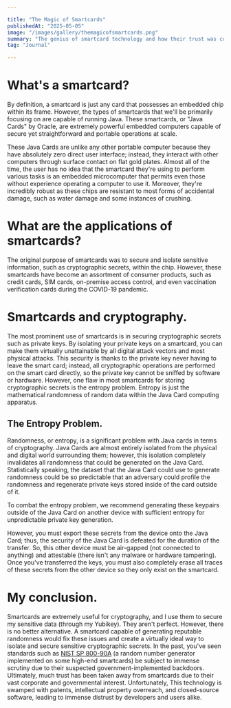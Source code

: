 ```yaml
---

title: "The Magic of Smartcards"
publishedAt: "2025-05-05"
image: "/images/gallery/themagicofsmartcards.png"
summary: "The genius of smartcard technology and how their trust was compromised by closed-source corporations and government injuction."
tag: "Journal"

---
```


# What's a smartcard?
By definition, a smartcard is just any card that possesses an embedded chip within its frame. However, the types of smartcards that we'll be primarily focusing on are capable of running Java. These smartcards, or "Java Cards" by Oracle, are extremely powerful embedded computers capable of secure yet straightforward and portable operations at scale.

These Java Cards are unlike any other portable computer because they have absolutely zero direct user interface; instead, they interact with other computers through surface contact on flat gold plates. Almost all of the time, the user has no idea that the smartcard they're using to perform various tasks is an embedded microcomputer that permits even those without experience operating a computer to use it. Moreover, they're incredibly robust as these chips are resistant to most forms of accidental damage, such as water damage and some instances of crushing.

# What are the applications of smartcards?
The original purpose of smartcards was to secure and isolate sensitive information, such as cryptographic secrets, within the chip. However, these smartcards have become an assortment of consumer products, such as credit cards, SIM cards, on-premise access control, and even vaccination verification cards during the COVID-19 pandemic.

# Smartcards and cryptography.
The most prominent use of smartcards is in securing cryptographic secrets such as private keys. By isolating your private keys on a smartcard, you can make them virtually unattainable by all digital attack vectors and most physical attacks. This security is thanks to the private key never having to leave the smart card; instead, all cryptographic operations are performed on the smart card directly, so the private key cannot be sniffed by software or hardware. However, one flaw in most smartcards for storing cryptographic secrets is the entropy problem. Entropy is just the mathematical randomness of random data within the Java Card computing apparatus.

## The Entropy Problem.
Randomness, or entropy, is a significant problem with Java cards in terms of cryptography. Java Cards are almost entirely isolated from the physical and digital world surrounding them; however, this isolation completely invalidates all randomness that could be generated on the Java Card. Statistically speaking, the dataset that the Java Card could use to generate randomness could be so predictable that an adversary could profile the randomness and regenerate private keys stored inside of the card outside of it. 

To combat the entropy problem, we recommend generating these keypairs outside of the Java Card on another device with sufficient entropy for unpredictable private key generation.

However, you must export these secrets from the device onto the Java Card; thus, the security of the Java Card is defeated for the duration of the transfer. So, this other device must be air-gapped (not connected to anything) and attestable (there isn't any malware or hardware tampering). Once you've transferred the keys, you must also completely erase all traces of these secrets from the other device so they only exist on the smartcard.

# My conclusion.
Smartcards are extremely useful for cryptography, and I use them to secure my sensitive data (through my Yubikey). They aren't perfect. However, there is no better alternative. A smartcard capable of generating reputable randomness would fix these issues and create a virtually ideal way to isolate and secure sensitive cryptographic secrets. In the past, you've seen standards such as [NIST SP 800-90A](https://en.wikipedia.org/wiki/NIST_SP_800-90A) (a random number generator implemented on some high-end smartcards) be subject to immense scrutiny due to their suspected government-implemented backdoors. Ultimately, much trust has been taken away from smartcards due to their vast corporate and governmental interest. Unfortunately, This technology is swamped with patents, intellectual property overreach, and closed-source software, leading to immense distrust by developers and users alike.